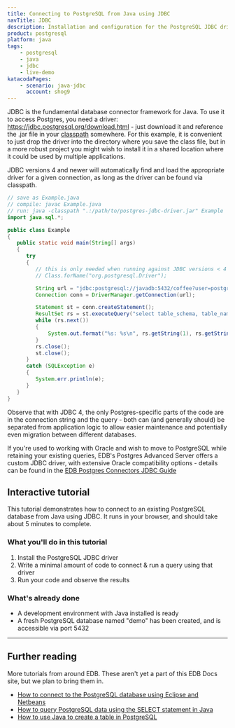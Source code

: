 ```yaml
---
title: Connecting to PostgreSQL from Java using JDBC
navTitle: JDBC
description: Installation and configuration for the PostgreSQL JDBC driver
product: postgresql
platform: java
tags:
    - postgresql
    - java
    - jdbc
    - live-demo
katacodaPages:
    - scenario: java-jdbc
      account: shog9
---
```


JDBC is the fundamental database connector framework for Java. To use it to access Postgres, you need a driver: https://jdbc.postgresql.org/download.html - just download it and reference the .jar file in your [classpath](https://docs.oracle.com/javase/8/docs/technotes/tools/findingclasses.html) somewhere. For this example, it is convenient to just drop the driver into the directory where you save the class file, but in a more robust project you might wish to install it in a shared location where it could be used by multiple applications.

JDBC versions 4 and newer will automatically find and load the appropriate driver for a given connection, as long as the driver can be found via classpath.

```java
// save as Example.java
// compile: javac Example.java
// run: java -classpath ".:/path/to/postgres-jdbc-driver.jar" Example
import java.sql.*;

public class Example
{
   public static void main(String[] args)
   {
      try
      {
         // this is only needed when running against JDBC versions < 4
         // Class.forName("org.postgresql.Driver");

         String url = "jdbc:postgresql://javadb:5432/coffee?user=postgres&password=password";
         Connection conn = DriverManager.getConnection(url);

         Statement st = conn.createStatement();
         ResultSet rs = st.executeQuery("select table_schema, table_name from information_schema.tables");
         while (rs.next()) 
         {
             System.out.format("%s: %s\n", rs.getString(1), rs.getString(2));
         }
         rs.close();
         st.close();
      } 
      catch (SQLException e)
      {
         System.err.println(e);
      }
   }
}
```

Observe that with JDBC 4, the only Postgres-specific parts of the code are in the connection string and the query - both can (and generally should) be separated from application logic to allow easier maintenance and potentially even migration between different databases. 

If you're used to working with Oracle and wish to move to PostgreSQL while retaining your existing queries, EDB's Postgres Advanced Server offers a custom JDBC driver, with extensive Oracle compatibility options - details can be found in the [EDB Postgres Connectors JDBC Guide](/edb-docs/d/edb-postgres-connectors/user-guides/jdbc-guide/11.0.3/toc.html)

## Interactive tutorial

This tutorial demonstrates how to connect to an existing PostgreSQL database from Java using JDBC. It runs in your browser, and should take about 5 minutes to complete.

### What you'll do in this tutorial

1. Install the PostgreSQL JDBC driver
2. Write a minimal amount of code to connect & run a query using that driver
3. Run your code and observe the results

### What's already done

- A development environment with Java installed is ready 
- A fresh PostgreSQL database named "demo" has been created, and is accessible via port 5432

<KatacodaPageLink scenario="java-jdbc" />

- - -

## Further reading

More tutorials from around EDB. These aren't yet a part of this EDB Docs site, but we plan to bring them in.

- [How to connect to the PostgreSQL database using Eclipse and Netbeans](https://www.enterprisedb.com/postgres-tutorials/how-connect-postgres-database-using-eclipse-and-netbeans)
- [How to query PostgreSQL data using the SELECT statement in Java](https://www.enterprisedb.com/postgres-tutorials/how-query-postgresql-data-using-select-statement-java)
- [How to use Java to create a table in PostgreSQL](https://www.enterprisedb.com/postgres-tutorials/how-use-java-create-table-postgresql)

